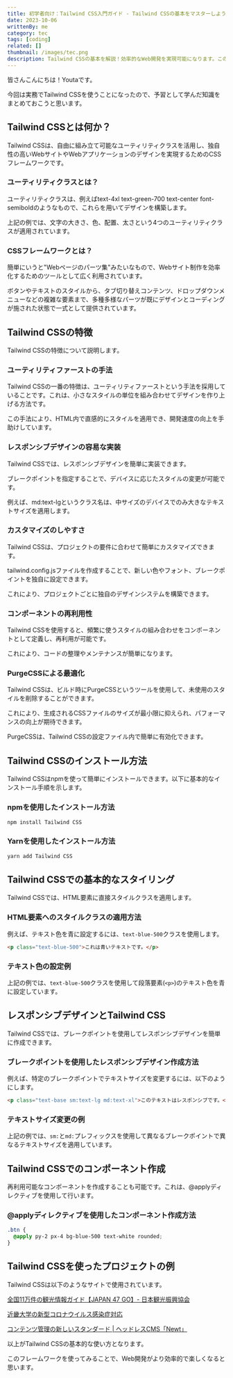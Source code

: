 ```yaml
---
title: 初学者向け：Tailwind CSS入門ガイド - Tailwind CSSの基本をマスターしよう
date: 2023-10-06
writtenBy: me
category: tec
tags: [coding]
related: []
thumbnail: /images/tec.png
description: Tailwind CSSの基本を解説！効率的なWeb開発を実現可能になります。この記事では、インストールの方法からコンポーネント作成までを解説します。
---
```


皆さんこんにちは！Youtaです。

今回は実務でTailwind CSSを使うことになったので、予習として学んだ知識をまとめておこうと思います。

## Tailwind CSSとは何か？

Tailwind CSSは、自由に組み立て可能なユーティリティクラスを活用し、独自性の高いWebサイトやWebアプリケーションのデザインを実現するためのCSSフレームワークです。

### ユーティリティクラスとは？

ユーティリティクラスは、例えばtext-4xl text-green-700 text-center font-semiboldのようなもので、これらを用いてデザインを構築します。

上記の例では、文字の大きさ、色、配置、太さという4つのユーティリティクラスが適用されています。

### CSSフレームワークとは？

簡単にいうと"Webページのパーツ集"みたいなもので、Webサイト制作を効率化するためのツールとして広く利用されています。

ボタンやテキストのスタイルから、タブ切り替えコンテンツ、ドロップダウンメニューなどの複雑な要素まで、多種多様なパーツが既にデザインとコーディングが施された状態で一式として提供されています。

## Tailwind CSSの特徴

Tailwind CSSの特徴について説明します。

### ユーティリティファーストの手法
Tailwind CSSの一番の特徴は、ユーティリティファーストという手法を採用していることです。これは、小さなスタイルの単位を組み合わせてデザインを作り上げる方法です。

この手法により、HTML内で直感的にスタイルを適用でき、開発速度の向上を手助けしています。

### レスポンシブデザインの容易な実装
Tailwind CSSでは、レスポンシブデザインを簡単に実装できます。

ブレークポイントを指定することで、デバイスに応じたスタイルの変更が可能です。

例えば、md:text-lgというクラス名は、中サイズのデバイスでのみ大きなテキストサイズを適用します。

### カスタマイズのしやすさ
Tailwind CSSは、プロジェクトの要件に合わせて簡単にカスタマイズできます。

tailwind.config.jsファイルを作成することで、新しい色やフォント、ブレークポイントを独自に設定できます。

これにより、プロジェクトごとに独自のデザインシステムを構築できます。

### コンポーネントの再利用性
Tailwind CSSを使用すると、頻繁に使うスタイルの組み合わせをコンポーネントとして定義し、再利用が可能です。

これにより、コードの整理やメンテナンスが簡単になります。

### PurgeCSSによる最適化
Tailwind CSSは、ビルド時にPurgeCSSというツールを使用して、未使用のスタイルを削除することができます。

これにより、生成されるCSSファイルのサイズが最小限に抑えられ、パフォーマンスの向上が期待できます。

PurgeCSSは、Tailwind CSSの設定ファイル内で簡単に有効化できます。

## Tailwind CSSのインストール方法

Tailwind CSSはnpmを使って簡単にインストールできます。以下に基本的なインストール手順を示します。

### npmを使用したインストール方法

```bash
npm install Tailwind CSS
```

### Yarnを使用したインストール方法

```bash
yarn add Tailwind CSS
```

## Tailwind CSSでの基本的なスタイリング

Tailwind CSSでは、HTML要素に直接スタイルクラスを適用します。

### HTML要素へのスタイルクラスの適用方法

例えば、テキスト色を青に設定するには、`text-blue-500`クラスを使用します。

```html
<p class="text-blue-500">これは青いテキストです。</p>
```

### テキスト色の設定例

上記の例では、`text-blue-500`クラスを使用して段落要素(`<p>`)のテキスト色を青に設定しています。

## レスポンシブデザインとTailwind CSS

Tailwind CSSでは、ブレークポイントを使用してレスポンシブデザインを簡単に作成できます。

### ブレークポイントを使用したレスポンシブデザイン作成方法

例えば、特定のブレークポイントでテキストサイズを変更するには、以下のようにします。

```html
<p class="text-base sm:text-lg md:text-xl">このテキストはレスポンシブです。</p>
```

### テキストサイズ変更の例

上記の例では、`sm:`と`md:`プレフィックスを使用して異なるブレークポイントで異なるテキストサイズを適用しています。

## Tailwind CSSでのコンポーネント作成

再利用可能なコンポーネントを作成することも可能です。これは、@applyディレクティブを使用して行います。

### @applyディレクティブを使用したコンポーネント作成方法

```css
.btn {
  @apply py-2 px-4 bg-blue-500 text-white rounded;
}
```

## Tailwind CSSを使ったプロジェクトの例

Tailwind CSSは以下のようなサイトで使用されています。

[全国11万件の観光情報ガイド【JAPAN 47 GO】- 日本観光振興協会](https://www.japan47go.travel/ja)

[近畿大学の新型コロナウイルス感染症対応](https://www.kindai.ac.jp/covid19/)

[コンテンツ管理の新しいスタンダード | ヘッドレスCMS「Newt」](https://www.newt.so/)

以上がTailwind CSSの基本的な使い方となります。

このフレームワークを使ってみることで、Web開発がより効率的で楽しくなると思います。
